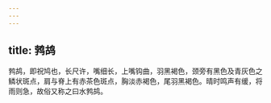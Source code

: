 ```yaml
---
---
---
```

title: 鹁鸪
---



鹁鸪，即祝鸠也，长尺许，嘴细长，上嘴钩曲，羽黑褐色，颈旁有黑色及青灰色之鳞状斑点，肩与脊上有赤茶色斑点，胸淡赤褐色，尾羽黑褐色。晴时鸣声有缓，将雨则急，故俗又称之曰水鹁鸪。
